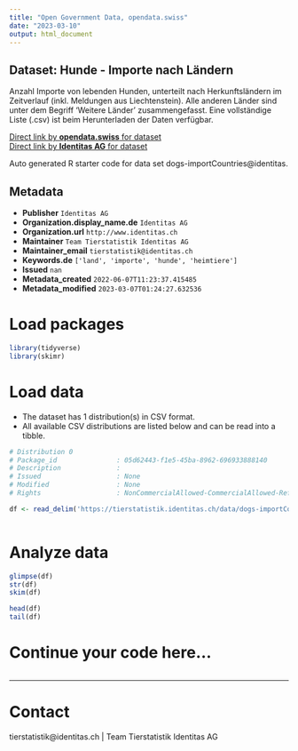 ```yaml
---
title: "Open Government Data, opendata.swiss"
date: "2023-03-10"
output: html_document
---
```


## Dataset: Hunde - Importe nach Ländern

Anzahl Importe von lebenden Hunden, unterteilt nach Herkunftsländern im Zeitverlauf (inkl. Meldungen aus Liechtenstein). Alle anderen Länder sind unter dem Begriff 'Weitere Länder' zusammengefasst. Eine vollständige Liste (.csv) ist beim Herunterladen der Daten verfügbar.

[Direct link by **opendata.swiss** for dataset](https://opendata.swiss/de/dataset/hunde-importe-nach-landern)<br>
[Direct link by **Identitas AG** for dataset](https://tierstatistik.identitas.ch/)

Auto generated R starter code for data set dogs-importCountries@identitas.

## Metadata

- **Publisher** `Identitas AG`
- **Organization.display_name.de** `Identitas AG`
- **Organization.url** `http://www.identitas.ch`
- **Maintainer** `Team Tierstatistik Identitas AG`
- **Maintainer_email** `tierstatistik@identitas.ch`
- **Keywords.de** `['land', 'importe', 'hunde', 'heimtiere']`
- **Issued** `nan`
- **Metadata_created** `2022-06-07T11:23:37.415485`
- **Metadata_modified** `2023-03-07T01:24:27.632536`


# Load packages

```r

library(tidyverse)
library(skimr)

```

# Load data

-   The dataset has 1 distribution(s) in CSV format.
-   All available CSV distributions are listed below and can be read into a tibble.

```r

# Distribution 0
# Package_id               : 05d62443-f1e5-45ba-8962-696933888140
# Description              : 
# Issued                   : None
# Modified                 : None
# Rights                   : NonCommercialAllowed-CommercialAllowed-ReferenceRequired

df <- read_delim('https://tierstatistik.identitas.ch/data/dogs-importCountries.csv')



```

# Analyze data

```r

glimpse(df)
str(df)
skim(df)

head(df)
tail(df)

```

# Continue your code here...

```r

```

------------------------------------------------------------------------

# Contact

tierstatistik@identitas.ch | Team Tierstatistik Identitas AG
